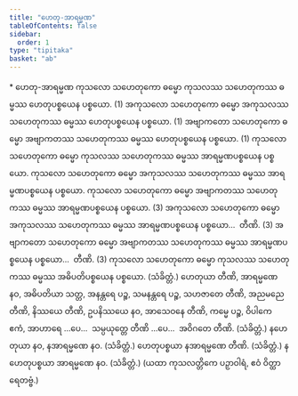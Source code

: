```yaml
---
title: "ဟေတု-အာရမ္မဏ"
tableOfContents: false
sidebar:
  order: 1
type: "tipitaka"
basket: "ab"
---
```



<DynamicBreadcrumb />

<Paragraph type="center">
* ဟေတု-အာရမ္မဏ
</Paragraph>

<Division number="3">

<Paragraph number="930">
ကုသလော သဟေတုကော ဓမ္မော ကုသလဿ သဟေတုကဿ ဓမ္မဿ ဟေတုပစ္စယေန ပစ္စယော. (1)
</Paragraph>

<Paragraph number="931">
အကုသလော သဟေတုကော ဓမ္မော အကုသလဿ သဟေတုကဿ ဓမ္မဿ ဟေတုပစ္စယေန ပစ္စယော. (1)
</Paragraph>

<Paragraph number="932">
အဗျာကတော သဟေတုကော ဓမ္မော အဗျာကတဿ သဟေတုကဿ ဓမ္မဿ ဟေတုပစ္စယေန ပစ္စယော. (1)
</Paragraph>

<Paragraph number="933">
ကုသလော သဟေတုကော ဓမ္မော ကုသလဿ သဟေတုကဿ ဓမ္မဿ အာရမ္မဏပစ္စယေန ပစ္စယော. ကုသလော သဟေတုကော ဓမ္မော အကုသလဿ သဟေတုကဿ ဓမ္မဿ အာရမ္မဏပစ္စယေန ပစ္စယော. ကုသလော သဟေတုကော ဓမ္မော အဗျာကတဿ သဟေတုကဿ ဓမ္မဿ အာရမ္မဏပစ္စယေန ပစ္စယော. (3)
</Paragraph>

<Paragraph number="934">
အကုသလော သဟေတုကော ဓမ္မော အကုသလဿ သဟေတုကဿ ဓမ္မဿ အာရမ္မဏပစ္စယေန ပစ္စယော…  တီဏိ. (3)
</Paragraph>

<Paragraph number="935">
အဗျာကတော သဟေတုကော ဓမ္မော အဗျာကတဿ သဟေတုကဿ ဓမ္မဿ အာရမ္မဏပစ္စယေန ပစ္စယော…  တီဏိ. (3)
</Paragraph>

<Paragraph number="936">
ကုသလော သဟေတုကော ဓမ္မော ကုသလဿ သဟေတုကဿ ဓမ္မဿ အဓိပတိပစ္စယေန ပစ္စယော. (သံခိတ္တံ.)
</Paragraph>

</Division>
<Division number="4">

<Paragraph number="937">
ဟေတုယာ တီဏိ, အာရမ္မဏေ နဝ, အဓိပတိယာ သတ္တ, အနန္တရေ ပဉ္စ, သမနန္တရေ ပဉ္စ, သဟဇာတေ တီဏိ, အညမညေ တီဏိ, နိဿယေ တီဏိ, ဥပနိဿယေ နဝ, အာသေဝနေ တီဏိ, ကမ္မေ ပဉ္စ, ဝိပါကေ ဧကံ, အာဟာရေ …ပေ…  သမ္ပယုတ္တေ တီဏိ …ပေ…  အဝိဂတေ တီဏိ. (သံခိတ္တံ.)
</Paragraph>

<Paragraph number="938">
နဟေတုယာ နဝ, နအာရမ္မဏေ နဝ. (သံခိတ္တံ.)
</Paragraph>

<Paragraph number="939">
ဟေတုပစ္စယာ နအာရမ္မဏေ တီဏိ. (သံခိတ္တံ.)
</Paragraph>

<Paragraph number="940">
နဟေတုပစ္စယာ အာရမ္မဏေ နဝ. (သံခိတ္တံ.)

</Paragraph>
</Division>

<Paragraph number="941" type="center">
(ယထာ ကုသလတ္တိကေ ပဉှာဝါရံ, ဧဝံ ဝိတ္ထာရေတဗ္ဗံ.)
</Paragraph>